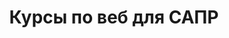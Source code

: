---
title: Курсы по веб для САПР
description: Get started building your docs site with Starlight.
template: splash
hero:
  tagline: Сайт с заданиями по двум курсам веб-разработки!
  image:
    file: ../../assets/logo.svg
  actions:
    - text: Приступить к изучению
      link: /2024/веб-разработка/plan/
      icon: right-arrow
      variant: primary
---